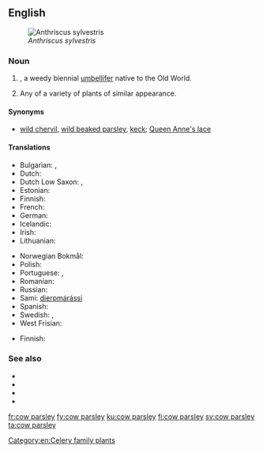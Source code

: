 ==English==
[[File:Anthriscus sylvestris Fluitenkruidbloemen.jpg|thumb|''Anthriscus sylvestris'']]

===Noun===
{{en-noun|head=[[cow]] [[parsley]]}}

# {{taxlink|Anthriscus sylvestris|species|noshow=1}}, a weedy biennial [[umbellifer]] native to the Old World.
# {{context|by extension|lang=en}} Any of a variety of plants of similar appearance.

====Synonyms====
* {{sense|Anthriscus sylvestris}} [[wild chervil]], [[wild beaked parsley]], [[keck]]; [[Queen Anne's lace]] {{qualifier|UK}}

====Translations====
{{trans-top|a weedy biennial umbellifer}}
* Bulgarian: {{t|bg|азмацук|m}}, {{t|bg|див керевиз}}
* Dutch: {{t|nl|fluitenkruid}}
* Dutch Low Saxon: {{t|nds-nl|schierling}}, {{t|nds-nl|fluitekruud}}
* Estonian: {{t|et|mets-harakputk}}
* Finnish: {{t+|fi|koiranputki}}
* French: {{t+|fr|anthrisque sauvage}}
* German: {{t|de|Wiesenkerbel|m}}
* Icelandic: {{t+|is|skógarkerfill}}
* Irish: {{t|ga|peirsil bhó|f}}
* Lithuanian: {{t|lt|krūminis builis}}
{{trans-mid}}
* Norwegian Bokmål: {{t|nb|hundekjeks}}
* Polish: {{t|pl|trybula leśna}}
* Portuguese: {{t|pt|erva-cicutária|f}}, {{t|pt|cicutária|f}}
* Romanian: {{t+|ro|hasmațuchi|m}}
* Russian: {{t|ru|купы́рь лесно́й|m}}
* Sami: [[dierpmárássi]]
* Spanish: {{t|es|esperifollo verde|m}}
* Swedish: {{t+|sv|hundkäx|n}}, {{t|sv|hundloka|c}}
* West Frisian: {{t|fy|piipkrûd}}
{{trans-bottom}}

{{trans-top|similar plant}}
* Finnish: {{t|fi|putki}}
{{trans-mid}}
{{trans-bottom}}

===See also===
* {{pedialite}}
* {{specieslite|Anthriscus sylvestris}}
* {{commonslite|Category:Anthriscus sylvestris}}
* {{R:USDA Plants|ANSY}}

[[Category:en:Celery family plants]]

[[fr:cow parsley]]
[[fy:cow parsley]]
[[ku:cow parsley]]
[[fi:cow parsley]]
[[sv:cow parsley]]
[[ta:cow parsley]]